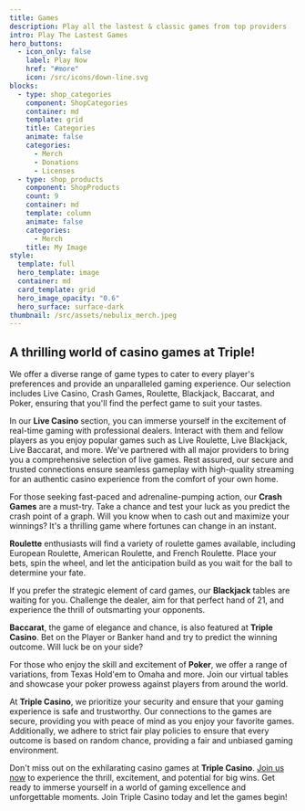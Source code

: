 ```yaml
---
title: Games
description: Play all the lastest & classic games from top providers
intro: Play The Lastest Games
hero_buttons:
  - icon_only: false
    label: Play Now
    href: "#more"
    icon: /src/icons/down-line.svg
blocks:
  - type: shop_categories
    component: ShopCategories
    container: md
    template: grid
    title: Categories
    animate: false
    categories:
      - Merch
      - Donations
      - Licenses
  - type: shop_products
    component: ShopProducts
    count: 9
    container: md
    template: column
    animate: false
    categories:
      - Merch
    title: My Image
style:
  template: full
  hero_template: image
  container: md
  card_template: grid
  hero_image_opacity: "0.6"
  hero_surface: surface-dark
thumbnail: /src/assets/nebulix_merch.jpeg
---
```

## A thrilling world of casino games at Triple! 

We offer a diverse range of game types to cater to every player's preferences and provide an unparalleled gaming experience. Our selection includes Live Casino, Crash Games, Roulette, Blackjack, Baccarat, and Poker, ensuring that you'll find the perfect game to suit your tastes.

In our **Live Casino** section, you can immerse yourself in the excitement of real-time gaming with professional dealers. Interact with them and fellow players as you enjoy popular games such as Live Roulette, Live Blackjack, Live Baccarat, and more. We've partnered with all major providers to bring you a comprehensive selection of live games. Rest assured, our secure and trusted connections ensure seamless gameplay with high-quality streaming for an authentic casino experience from the comfort of your own home.

For those seeking fast-paced and adrenaline-pumping action, our **Crash Games** are a must-try. Take a chance and test your luck as you predict the crash point of a graph. Will you know when to cash out and maximize your winnings? It's a thrilling game where fortunes can change in an instant.

**Roulette** enthusiasts will find a variety of roulette games available, including European Roulette, American Roulette, and French Roulette. Place your bets, spin the wheel, and let the anticipation build as you wait for the ball to determine your fate.

If you prefer the strategic element of card games, our **Blackjack** tables are waiting for you. Challenge the dealer, aim for that perfect hand of 21, and experience the thrill of outsmarting your opponents.

**Baccarat**, the game of elegance and chance, is also featured at **Triple Casino**. Bet on the Player or Banker hand and try to predict the winning outcome. Will luck be on your side?

For those who enjoy the skill and excitement of **Poker**, we offer a range of variations, from Texas Hold'em to Omaha and more. Join our virtual tables and showcase your poker prowess against players from around the world.

At **Triple Casino**, we prioritize your security and ensure that your gaming experience is safe and trustworthy. Our connections to the games are secure, providing you with peace of mind as you enjoy your favorite games. Additionally, we adhere to strict fair play policies to ensure that every outcome is based on random chance, providing a fair and unbiased gaming environment.

Don't miss out on the exhilarating casino games at **Triple Casino**. [Join us now](https://triple.casino/join/) to experience the thrill, excitement, and potential for big wins. Get ready to immerse yourself in a world of gaming excellence and unforgettable moments. Join Triple Casino today and let the games begin!
